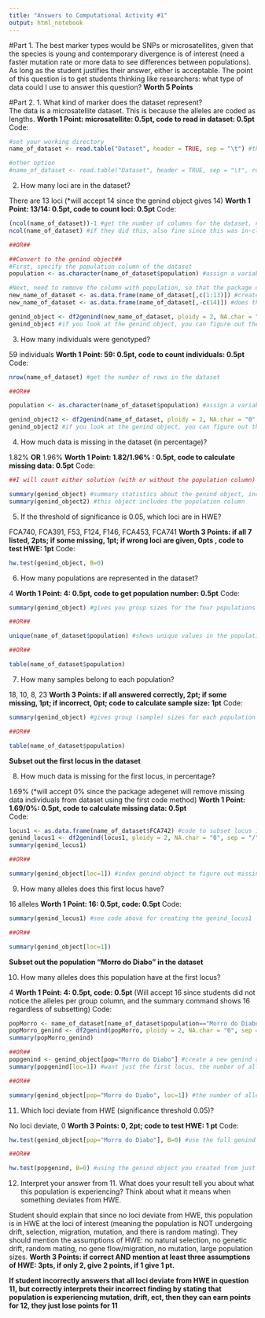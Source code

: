 ```yaml
---
title: "Answers to Computational Activity #1"
output: html_notebook
---
```


#Part 1. 
The best marker types would be SNPs or microsatellites, given that the species is young and contemporary divergence is of interest (need a faster mutation rate or more data to see differences between populations). As long as the student justifies their answer, either is acceptable. The point of this question is to get students thinking like researchers: what type of data could I use to answer this question?
**Worth 5 Points**

#Part 2.
1. What kind of marker does the dataset represent?  
The data is a microsatellite dataset. This is because the alleles are coded as lengths. 
**Worth 1 Point: microsatellite: 0.5pt, code to read in dataset: 0.5pt**
Code:
```r
#set your working directory
name_of_dataset <- read.table("Dataset", header = TRUE, sep = "\t") #this code reads in the file and creates a variable containing the Dataset file called "name_of_dataset"; the file has a header and is tab-separated; once run, the variable name_of_dataset should show up in the global environment of R Studio

#other option
#name_of_dataset <- read.table("Dataset", header = TRUE, sep = "\t", row.names=NULL)
```

2. How many loci are in the dataset? 

There are 13 loci (*will accept 14 since the genind object gives 14)
**Worth 1 Point: 13/14: 0.5pt, code to count loci: 0.5pt**
Code:
```r
(ncol(name_of_dataset))-1 #get the number of columns for the dataset, need to subtract one for the population column
ncol(name_of_dataset) #if they did this, also fine since this was in-class code

##OR##

##Convert to the genind object##
#First, specify the population column of the dataset
population <- as.character(name_of_dataset$population) #assign a variable that contains all of the population data from the name_of_dataset dataset in the column population

#Next, need to remove the column with population, so that the package doesn't include it as a locus
new_name_of_dataset <- as.data.frame(name_of_dataset[,c(1:13)]) #creates a dataframe called new_name_of_dataset from the original dataframe containing columns 1-13
new_name_of_dataset <- as.data.frame(name_of_dataset[,-c(14)]) #does the same thing as above, removing column 14

genind_object <- df2genind(new_name_of_dataset, ploidy = 2, NA.char = "0", sep = "/", pop = population) #convert dataframe (name_of_dataset) into a genind object using ploidy = diploid, the character for missing data = 0, the separator between alleles is /, and the population column is the population variable we created earlier
genind_object #if you look at the genind object, you can figure out the number of loci in the dataset; notice that it says 13 loci, it assumes all columns are loci
```


3. How many individuals were genotyped? 

59 individuals
**Worth 1 Point: 59: 0.5pt, code to count individuals: 0.5pt**
Code:
```r
nrow(name_of_dataset) #get the number of rows in the dataset

##OR##

population <- as.character(name_of_dataset$population) #assign a variable that contains all of the population data from the name_of_dataset dataset in the column population (this can be done later)

genind_object2 <- df2genind(name_of_dataset, ploidy = 2, NA.char = "0", sep = "/", pop = population) #convert dataframe (name_of_dataset) into a genind object using ploidy = diploid, the character for missing data = 0, the separator between alleles is /, and the population column is the population variable we created earlier
genind_object2 #if you look at the genind object, you can figure out the number of individuals in the dataset
```


4. How much data is missing in the dataset (in percentage)? 

1.82% **OR** 1.96%
**Worth 1 Point: 1.82/1.96% : 0.5pt, code to calculate missing data: 0.5pt**
Code:
```r
##I will count either solution (with or without the population column) to be correct##

summary(genind_object) #summary statistics about the genind object, including % missing data; this object excludes the population column
summary(genind_object2) #this object includes the population column
```


5. If the threshold of significance is 0.05, which loci are in HWE? 

FCA740, FCA391, F53, F124, F146, FCA453, FCA741
**Worth 3 Points: if all 7 listed, 2pts; if some missing, 1pt; if wrong loci are given, 0pts , code to test HWE: 1pt**
Code:
```r
hw.test(genind_object, B=0)
```


6. How many populations are represented in the dataset? 

4
**Worth 1 Point: 4: 0.5pt, code to get population number: 0.5pt**
Code:
```r
summary(genind_object) #gives you group sizes for the four populations

##OR##

unique(name_of_dataset$population) #shows unique values in the population column, gives you the four population names

##OR##

table(name_of_dataset$population)

```


7. How many samples belong to each population? 

18, 10, 8, 23
**Worth 3 Points: if all answered correctly, 2pt; if some missing, 1pt; if  incorrect, 0pt; code to calculate sample size: 1pt**
Code:
```r
summary(genind_object) #gives group (sample) sizes for each population

##OR##

table(name_of_dataset$population)
```


**Subset out the first locus in the dataset**  

8. How much data is missing for the first locus, in percentage? 

1.69% (*will accept 0% since the package adegenet will remove missing data individuals from dataset using the first code method)
**Worth 1 Point: 1.69/0%: 0.5pt, code to calculate missing data: 0.5pt**  
Code:
```r
locus1 <- as.data.frame(name_of_dataset$FCA742) #code to subset locus 1 into a variable
genind_locus1 <- df2genind(locus1, ploidy = 2, NA.char = "0", sep = "/", pop=population) #turn that dataframe into a genind object; this method will remove individuals that have no genotype data at this locus.
summary(genind_locus1)

##OR##

summary(genind_object[loc=1]) #index genind object to figure out missing data for first locus
```


9. How many alleles does this first locus have? 

16 alleles
**Worth 1 Point: 16: 0.5pt, code: 0.5pt**
Code:
```r
summary(genind_locus1) #see code above for creating the genind_locus1

##OR##

summary(genind_object[loc=1])
```

**Subset out the population "Morro do Diabo" in the dataset**  

10. How many alleles does this population have at the first locus? 

4
**Worth 1 Point: 4: 0.5pt, code: 0.5pt** (Will accept 16 since students did not notice the alleles per group column, and the summary command shows 16 regardless of subsetting) 
Code:
```r
popMorro <- name_of_dataset[name_of_dataset$population=="Morro do Diabo",] #code to subset population Morro do Diabo into a variable
popMorro_genind <- df2genind(popMorro, ploidy = 2, NA.char = "0", sep = "/") #turn that dataframe into a genind object; this method will remove individuals that have no genotype data at this locus.
summary(popMorro_genind)

##OR##
popgenind <- genind_object[pop="Morro do Diabo"] #create a new genind object with just the population of interest
summary(popgenind[loc=1]) #want just the first locus, the number of alleles per group is 4

##OR##

summary(genind_object[pop="Morro do Diabo", loc=1]) #the number of alleles per group is 4
```


11. Which loci deviate from HWE (significance threshold 0.05)? 

No loci deviate, 0
**Worth 3 Points: 0, 2pt; code to test HWE: 1 pt** 
Code:
```r
hw.test(genind_object[pop="Morro do Diabo"], B=0) #use the full genind object and index the pop. of interest

##OR##

hw.test(popgenind, B=0) #using the genind object you created from just that one population in the dataset
```


12. Interpret your answer from 11. What does your result tell you about what this population is experiencing? Think about what it means when something deviates from HWE. 

Student should explain that since no loci deviate from HWE, this population is in HWE at the loci of interest (meaning the population is NOT undergoing drift, selection, migration, mutation, and there is random mating). They should mention the assumptions of HWE: no natural selection, no genetic drift, random mating, no gene flow/migration, no mutation, large population sizes. 
**Worth 3 Points: if correct AND mention at least three assumptions of HWE: 3pts, if only 2, give 2 points, if 1 give 1 pt.**

**If student incorrectly answers that all loci deviate from HWE in question 11, but correctly interprets their incorrect finding by stating that population is experiencing mutation, drift, ect, then they can earn points for 12, they just lose points for 11**



